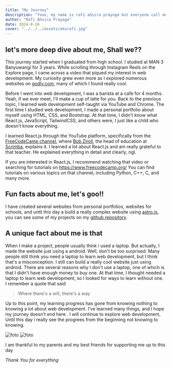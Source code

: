 ```yaml
---
title: "My Journey"
description: "Yooo, my name is rafi ahsira prayoga but everyone call me Rapii. I lived in Muncar, Banyuwangi, Indonesia."
author: "Rafi Ahsira Prayoga"
date: 2024-8-26
cover: "../../../assets/akurafi.jpg"
---
```


## let's more deep dive about me, Shall we??

This journey started when I graduated from high school. I studied at MAN 3 Banyuwangi for 3 years. While scrolling through Instagram Reels on the Explore page, I came across a video that piqued my interest in web development. My curiosity grew even more as I explored numerous websites on [godly.com](https://godly.website/), many of which I found really cool.

Before I went into web development, I was a barista at a cafe for 4 months. Yeah, if we ever meet, I'll make a cup of latte for you. Back to the previous topic, I learned web development self-taught via YouTube and Chrome. The first time I studied web development, I made a personal portfolio about myself using HTML, CSS, and Bootstrap. At that time, I didn't know what React.js, JavaScript, TailwindCSS, and others were, I just like a child who doesn't know everything.

I learned React.js through the YouTube platform, specifically from the [FreeCodeCamp channel](https://youtube.com/@freecodecamp?si=zq2OWMAlzNhwlfEL), where [Bob Ziroll](https://www.linkedin.com/in/bobziroll), the head of education at [Scrimba](https://v2.scrimba.com/home), explains it. I learned a lot about React.js and am really grateful to that teacher. He explained everything in detail and clearly, ngl.

If you are interested in React.js, I recommend watching that video or searching for tutorials on https://www.freecodecamp.org/ You can find tutorials on various topics on that channel, including Python, C++, C, and many more.

## Fun facts about me, let's goo!!

I have created several websites from personal portfolios, websites for schools, and until this day a build a really complex website using [astro.js](https://astro.build/), you can see some of my projects on my [github repository](https://github.com/Raffyshira).

## A unique fact about me is that

When I make a project, people usually think i used a laptop. But actually, I made the website just using a android. Well, don't be too surprised. Many people still think you need a laptop to learn web development, but I think that's a misconception. I still can build a really cool website just using android. There are several reasons why I don't use a laptop, one of which is that I didn't have enough money to buy one. At that time, I thought needed a laptop to learn web development, so I looked for ways to learn without one. I remember a quote that said

> Where there's a will, there's a way

Up to this point, my learning progress has gone from knowing nothing to knowing a lot about web development. I've learned many things, and I hope my journey doesn't end here . I will continue to explore web development, Until this day i really see the progrees from the beginning not knowing to knowing.

<Image src={friends1} alt="foto" width={800} height={300} loading="lazy" />
<Image class="aspect-video object-cover" src={friends2} alt="foto" width={800} height={300} loading="lazy" />

I am thankful to my parents and my best friends for supporting me up to this day

<i>Thank You for everything</i>